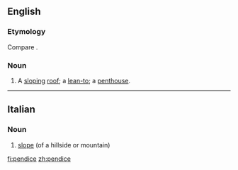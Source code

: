 ==English==

===Etymology===
Compare {{term|pentice|lang=en}}.

===Noun===
{{en-noun}}

# {{context|obsolete|lang=en}} A [[slope|sloping]] [[roof]]; a [[lean-to]]; a [[penthouse]].
#: {{rfquotek|Fairfax}}

{{Webster 1913}}

----

==Italian==

===Noun===
{{it-noun|pendic|f|e|i}}

# [[slope]] (of a hillside or mountain)

[[fi:pendice]]
[[zh:pendice]]